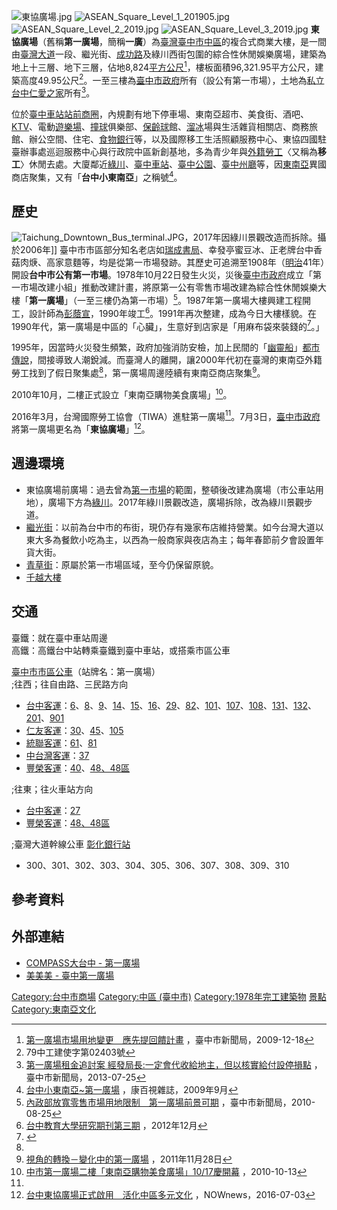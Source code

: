 {{coord|24.1393005|120.6838692|display=title}}
{{Infobox Company 
| company_name       = 第一廣場
| company_name_en    = ASEAN Square
| company_logo       = [[File:台中第一廣場.jpg|280px]]
| company_type       = 
| company_slogan     = 
| market_information = 
| abbreviated_name   = 
| foundation         = 1908年（第一市場）
| location           = {{ROC-TWN}}<br>[[臺中市|臺中市]][[中區_(臺中市)|中區]]綠川西街135號  
| zip_code           = 
| telephone_no       = +886 4 2225-8606
| key_people         =  
| industry           = 貿易百貨
| products           = 
| capital            = 
| revenue            = 
| operating_income   =
| profit             = 
| market_value       =
| num_employees      = 
| P/E ratio          =
| earnings per share = 
| Net asset value    =
| accounting_period  = 
| parent             = 
| divisions          =
| major_shareholder  = 
| subsid             =  
| homepage           = 
| footnotes          =
| width              = 
}}

[[File:東協廣場.jpg|thumb]]
[[File:ASEAN_Square_Level_1_201905.jpg|thumb]]
[[File:ASEAN_Square_Level_2_2019.jpg|thumb]]
[[File:ASEAN_Square_Level_3_2019.jpg|thumb]]
'''東協廣場'''（舊稱'''第一廣場'''，簡稱'''一廣'''）為[[臺灣|臺灣]][[臺中市|臺中市]][[中區_(臺中市)|中區]]的複合式商業大樓，是一間由[[臺灣大道|臺灣大道]]一段、繼光街、[[成功路_(台中市)|成功路]]及綠川西街包圍的綜合性休閒娛樂廣場，建築為地上十三層、地下三層，佔地8,824[[平方公尺|平方公尺]]<ref>[http://www.taichung.gov.tw/ct.asp?xItem=39931&ctNode=712&mp=100010 第一廣場市場用地變更　應先提回饋計畫] {{Wayback|url=http://www.taichung.gov.tw/ct.asp?xItem=39931&ctNode=712&mp=100010 |date=20171215221521 }}，臺中市新聞局，2009-12-18</ref>，樓板面積96,321.95平方公尺，建築高度49.95公尺<ref>79中工建使字第02403號</ref>。一至三樓為[[臺中市政府|臺中市政府]]所有（設公有第一市場），土地為[[私立台中仁愛之家|私立台中仁愛之家]]所有<ref>[http://www.taichung.gov.tw/ct.asp?xItem=477826&ctNode=712&mp=100010 第一廣場租金追討案 經發局長:一定會代收給地主，但以核實給付設停損點] {{Wayback|url=http://www.taichung.gov.tw/ct.asp?xItem=477826&ctNode=712&mp=100010 |date=20171215221637 }}，臺中市新聞局，2013-07-25</ref>。

位於[[臺中車站|臺中車站]][[臺中車站前商圈|站前商圈]]，內規劃有地下停車場、東南亞超市、美食街、酒吧、[[KTV|KTV]]、電動[[遊樂場|遊樂場]]、[[撞球|撞球]]俱樂部、[[保齡球|保齡球]]館、[[溜冰|溜冰]]場與生活雜貨相關店、商務旅館、辦公空間、住宅、[[食物銀行|食物銀行]]等，以及國際移工生活照顧服務中心、東協四國駐臺辦事處巡迴服務中心與行政院中區新創基地，多為青少年與[[外籍勞工|外籍勞工]]〈又稱為'''移工'''〉休閒去處。大廈鄰近[[綠川|綠川]]、[[臺中車站|臺中車站]]、[[臺中公園|臺中公園]]、[[臺中州廳|臺中州廳]]等，因[[東南亞|東南亞]]異國商店聚集，又有「'''台中小東南亞'''」之稱號<ref>[http://www.taiwanfun.com/central/taichung/articles/0909/0909coverstoryTW.htm 台中小東南亞~第一廣場] {{Wayback|url=http://www.taiwanfun.com/central/taichung/articles/0909/0909coverstoryTW.htm |date=20191125104507 }}，康百視雜誌，2009年9月</ref>。

== 歷史 ==
{{expand section}}
[[File:Taichung_Downtown_Bus_terminal.JPG|right]]，2017年因綠川景觀改造而拆除。攝於2006年]]
臺中市市區部分知名老店如[[瑞成書局|瑞成書局]]、幸發亭蜜豆冰、正老牌台中香菇肉焿、高家意麵等，均是從第一市場發跡。其歷史可追溯至1908年（[[明治|明治]]41年）開設'''台中市公有第一市場'''。1978年10月22日發生火災，災後[[臺中市政府|臺中市政府]]成立「第一市場改建小組」推動改建計畫，將原第一公有零售市場改建為綜合性休閒娛樂大樓「'''第一廣場'''」（一至三樓仍為第一市場）<ref>[http://www.taichung.gov.tw/ct.asp?xItem=27886&ctNode=712&mp=100010 內政部放寬零售市場用地限制　第一廣場前景可期] {{Wayback|url=http://www.taichung.gov.tw/ct.asp?xItem=27886&ctNode=712&mp=100010 |date=20150924121056 }}，臺中市新聞局，2010-08-25</ref>。1987年第一廣場大樓興建工程開工，設計師為[[彭蔭宣|彭蔭宣]]，1990年竣工<ref>[http://rsd.ntcu.edu.tw/develop_dowon.php?sn=24 台中教育大學研究期刊第三期] {{Wayback|url=http://rsd.ntcu.edu.tw/develop_dowon.php?sn=24 |date=20160304094143 }}，2012年12月</ref>。1991年再次整建，成為今日大樓樣貌。在1990年代，第一廣場是中區的「心臟」，生意好到店家是「用麻布袋來裝錢的<ref name="Jian201606">{{cite news |author1=簡永達 |title=第一廣場，移工築起的地下社會 |publisher=報導者 |date=2016-06-16}}</ref>。」

1995年，因當時火災發生頻繁，政府加強消防安檢，加上民間的「[[幽靈船_(台灣)|幽靈船]]」[[都市傳說|都市傳說]]，間接導致人潮銳減。而臺灣人的離開，讓2000年代初在臺灣的東南亞外籍勞工找到了假日聚集處<ref name="Jian201606" />，第一廣場周邊陸續有東南亞商店聚集<ref>[http://southeastintaichung.blogspot.tw/ 視角的轉換－變化中的第一廣場] {{Wayback|url=http://southeastintaichung.blogspot.tw/ |date=20161001154948 }}，2011年11月28日</ref>。

2010年10月，二樓正式設立「東南亞購物美食廣場」<ref>[http://bluezz.tw/c.php?id=11170 中市第一廣場二樓「東南亞購物美食廣場」10/17慶開幕] {{webarchive|url=https://web.archive.org/web/20140819083834/http://bluezz.tw/c.php?id=11170 |date=2014-08-19 }}，2010-10-13</ref>。

2016年3月，台灣國際勞工協會（TIWA）進駐第一廣場<ref name="Jian201606" />。7月3日，[[臺中市政府|臺中市政府]]將第一廣場更名為「'''東協廣場'''」<ref>[http://www.nownews.com/n/2016/07/03/2156635 台中東協廣場正式啟用　活化中區多元文化] {{Wayback|url=http://www.nownews.com/n/2016/07/03/2156635 |date=20170207113322 }}，NOWnews，2016-07-03</ref>。

== 週邊環境 ==
*東協廣場前廣場：過去曾為[[第一市場|第一市場]]的範圍，整頓後改建為廣場（市公車站用地），廣場下方為[[綠川|綠川]]。2017年綠川景觀改造，廣場拆除，改為綠川景觀步道。
*[[繼光街|繼光街]]：以前為台中市的布街，現仍存有幾家布店維持營業。如今台灣大道以東大多為餐飲小吃為主，以西為一般商家與夜店為主；每年春節前夕會設置年貨大街。
*[[青草街|青草街]]：原屬於第一市場區域，至今仍保留原貌。
*[[千越大樓|千越大樓]]

==交通==
;臺鐵：就在臺中車站周邊
;高鐵：高鐵台中站轉乘臺鐵到臺中車站，或搭乘市區公車

;[[臺中市市區公車|臺中市市區公車]]（站牌名：第一廣場）
;;往西；往自由路、三民路方向
*[[台中客運|台中客運]]：[[台中市公車6路|6]]、[[台中市公車8路|8]]、[[台中市公車9路|9]]、[[台中市公車14路|14]]、[[台中市公車15路|15]]、[[台中市公車16路|16]]、[[台中市公車29路|29]]、[[台中市公車82路|82]]、[[台中市公車101路|101]]、[[台中市公車107路|107]]、[[台中市公車108路|108]]、[[台中市公車131路|131]]、[[台中市公車132路|132]]、[[台中市公車201路|201]]、[[台中市公車901路|901]]
*[[仁友客運|仁友客運]]：[[台中市公車30路|30]]、[[台中市公車45路|45]]、[[台中市公車105路|105]]
*[[統聯客運|統聯客運]]：[[台中市公車61路|61]]、[[台中市公車81路|81]]
*[[中台灣客運|中台灣客運]]：[[台中市公車37路|37]]
*[[豐榮客運|豐榮客運]]：[[台中市公車40路|40]]、[[台中市公車48路|48、48區]]
;;往東；往火車站方向
*[[台中客運|台中客運]]：[[台中市公車27路|27]]
*[[豐榮客運|豐榮客運]]：[[台中市公車48路|48、48區]]
;;臺灣大道幹線公車 [[彰化銀行站|彰化銀行站]]
*300、301、302、303、304、305、306、307、308、309、310

==參考資料==
{{Reflist}}

==外部連結==
*[http://www.taiwanfun.com/central/taichung/articles/0909/0909coverstoryTW.htm COMPASS大台中 - 第一廣場] {{Wayback|url=http://www.taiwanfun.com/central/taichung/articles/0909/0909coverstoryTW.htm |date=20191125104507 }}
*[http://taichungtravel.mmweb.tw/index_m.php?ptype=ieb_c&L3_id=814 美美美 - 臺中第一廣場] {{Wayback|url=http://taichungtravel.mmweb.tw/index_m.php?ptype=ieb_c&L3_id=814 |date=20190609152045 }}

{{Taiwan Shopping Market}}

[[Category:台中市商場|Category:台中市商場]]
[[Category:中區_(臺中市)|Category:中區 (臺中市)]]
[[Category:1978年完工建築物|Category:1978年完工建築物]]
[[Category:台中市文化|景點]]
[[Category:東南亞文化|Category:東南亞文化]]